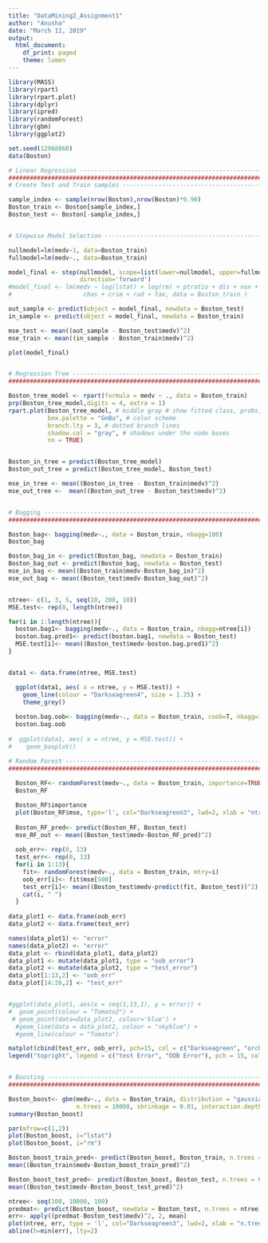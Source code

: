 ---
title: "DataMining2_Assignment1"
author: "Anusha"
date: "March 11, 2019"
output:
  html_document:
    df_print: paged
    theme: lumen
---

```{r setup, include=FALSE}
library(MASS)
library(rpart)
library(rpart.plot)
library(dplyr)
library(ipred)
library(randomForest)
library(gbm)
library(ggplot2)

set.seed(12968860)
data(Boston)
```
```{r message=FALSE, warning=FALSE, paged.print=FALSE}

# Linear Regression -------------------------------------------------------
###########################################################################
# Create Test and Train samples -------------------------------------------

sample_index <- sample(nrow(Boston),nrow(Boston)*0.90)
Boston_train <- Boston[sample_index,]
Boston_test <- Boston[-sample_index,]


# Stepwise Model Selection ------------------------------------------------

nullmodel=lm(medv~1, data=Boston_train)
fullmodel=lm(medv~., data=Boston_train)

model_final <- step(nullmodel, scope=list(lower=nullmodel, upper=fullmodel), 
                    direction='forward')
#model_final <- lm(medv ~ log(lstat) + log(rm) + ptratio + dis + nox + black + zn +
#                    chas + crim + rad + tax, data = Boston_train )

out_sample <- predict(object = model_final, newdata = Boston_test)
in_sample <- predict(object = model_final, newdata = Boston_train)

mse_test <- mean((out_sample - Boston_test$medv)^2)
mse_train <- mean((in_sample - Boston_train$medv)^2)

plot(model_final)


# Regression Tree ---------------------------------------------------------
###########################################################################

Boston_tree_model <- rpart(formula = medv ~ ., data = Boston_train)
prp(Boston_tree_model,digits = 4, extra = 1)
rpart.plot(Boston_tree_model, # middle grap # show fitted class, probs, percentages
           box.palette = "GnBu", # color scheme
           branch.lty = 3, # dotted branch lines
           shadow.col = "gray", # shadows under the node boxes
           nn = TRUE)


Boston_in_tree = predict(Boston_tree_model)
Boston_out_tree = predict(Boston_tree_model, Boston_test)

mse_in_tree <- mean((Boston_in_tree - Boston_train$medv)^2)
mse_out_tree <-  mean((Boston_out_tree - Boston_test$medv)^2)


# Bagging -----------------------------------------------------------
###########################################################################

Boston_bag<- bagging(medv~., data = Boston_train, nbagg=100)
Boston_bag

Boston_bag_in <- predict(Boston_bag, newdata = Boston_train)
Boston_bag_out <- predict(Boston_bag, newdata = Boston_test)
mse_in_bag <- mean((Boston_train$medv-Boston_bag_in)^2)
mse_out_bag <- mean((Boston_test$medv-Boston_bag_out)^2)


ntree<- c(1, 3, 5, seq(10, 200, 10))
MSE.test<- rep(0, length(ntree))

for(i in 1:length(ntree)){
  boston.bag1<- bagging(medv~., data = Boston_train, nbagg=ntree[i])
  boston.bag.pred1<- predict(boston.bag1, newdata = Boston_test)
  MSE.test[i]<- mean((Boston_test$medv-boston.bag.pred1)^2)
}


data1 <- data.frame(ntree, MSE.test)

  ggplot(data1, aes( x = ntree, y = MSE.test)) + 
    geom_line(colour = "Darkseagreen4", size = 1.25) +
    theme_grey()
  
  boston.bag.oob<- bagging(medv~., data = Boston_train, coob=T, nbagg=100)
  boston.bag.oob  
  
#  ggplot(data1, aes( x = ntree, y = MSE.test)) + 
#    geom_boxplot()

# Random Forest -----------------------------------------------------------
###########################################################################
  
  Boston_RF<- randomForest(medv~., data = Boston_train, importance=TRUE)
  Boston_RF

  Boston_RF$importance  
  plot(Boston_RF$mse, type='l', col="Darkseagreen3", lwd=2, xlab = "ntree", ylab = "OOB Error")
  
  Boston_RF_pred<- predict(Boston_RF, Boston_test)
  mse_RF_out <- mean((Boston_test$medv-Boston_RF_pred)^2)
  
  oob_err<- rep(0, 13)
  test_err<- rep(0, 13)
  for(i in 1:13){
    fit<- randomForest(medv~., data = Boston_train, mtry=i)
    oob_err[i]<- fit$mse[500]
    test_err[i]<- mean((Boston_test$medv-predict(fit, Boston_test))^2)
    cat(i, " ")
  }
  
data_plot1 <- data.frame(oob_err)
data_plot2 <- data.frame(test_err)

names(data_plot1) <- "error"
names(data_plot2) <- "error"
data_plot <- rbind(data_plot1, data_plot2)
data_plot1 <- mutate(data_plot1, type = "oob_error")
data_plot2 <- mutate(data_plot2, type = "test_error")
data_plot[1:13,2] <- "oob_err"
data_plot[14:26,2] <- "test_err"


#ggplot(data_plot1, aes(x = seq(1,13,1), y = error)) +
#  geom_point(colour = "Tomato2") +
 # geom_point(data=data_plot2, colour='blue') +
  #geom_line(data = data_plot2, colour = "skyblue") +
  #geom_line(colour = "Tomato")

matplot(cbind(test_err, oob_err), pch=15, col = c("Darkseagreen", "orchid3"), type = "b", ylab = "MSE", xlab = "mtry")
legend("topright", legend = c("test Error", "OOB Error"), pch = 15, col = c("Darkseagreen", "orchid3"))


# Boosting ----------------------------------------------------------------
###########################################################################

Boston_boost<- gbm(medv~., data = Boston_train, distribution = "gaussian", 
                   n.trees = 10000, shrinkage = 0.01, interaction.depth = 8)
summary(Boston_boost)

par(mfrow=c(1,2))
plot(Boston_boost, i="lstat")
plot(Boston_boost, i="rm")

Boston_boost_train_pred<- predict(Boston_boost, Boston_train, n.trees = 6000)
mean((Boston_train$medv-Boston_boost_train_pred)^2)

Boston_boost_test_pred<- predict(Boston_boost, Boston_test, n.trees = 6000)
mean((Boston_test$medv-Boston_boost_test_pred)^2)

ntree<- seq(100, 10000, 100)
predmat<- predict(Boston_boost, newdata = Boston_test, n.trees = ntree)
err<- apply((predmat-Boston_test$medv)^2, 2, mean)
plot(ntree, err, type = 'l', col="Darkseagreen3", lwd=2, xlab = "n.trees", ylab = "Test MSE")
abline(h=min(err), lty=2)
```